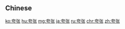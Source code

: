 {{also|誇張}}
==Chinese==
{{zh-see|誇張}}

[[ko:夸张]]
[[hu:夸张]]
[[mg:夸张]]
[[ja:夸张]]
[[ru:夸张]]
[[chr:夸张]]
[[zh:夸张]]